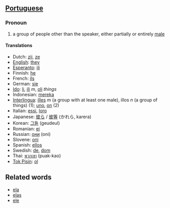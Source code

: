 ==[[Portuguese]]==
===Pronoun===
#a group of people other than the speaker, either partially or entirely [[male]]

====Translations====
*Dutch: [[zij]], [[ze]]
*[[English]]: [[they]]
*[[Esperanto]]: [[ili]]
*Finnish: [[he]]
*French: [[ils]]
*German: [[sie]]
*[[Ido]]: [[li]], [[ili]] ''m'', [[oli]] ''things''
*Indonesian: [[mereka]]
*[[Interlingua]]: [[illes]] ''m'' (a group with at least one male), illos ''n'' (a group of things) (1); [[uno]], [[on]] (2)
*Italian: [[essi]], [[loro]]
*Japanese: [[彼ら]] / [[彼等]] (かれら, karera)
*Korean: [[그들]] (geudeul)
*Romanian: [[ei]]
*Russian: [[они]] (oni)
*Slovene: [[oni]]
*Spanish: [[ellos]]
*Swedish: [[de]], [[dom]]
*Thai: [[พวกเขา]] (puak-kao)
*[[Tok Pisin]]: [[ol]]

==Related words==
*[[ela]]
*[[elas]]
*[[ele]]